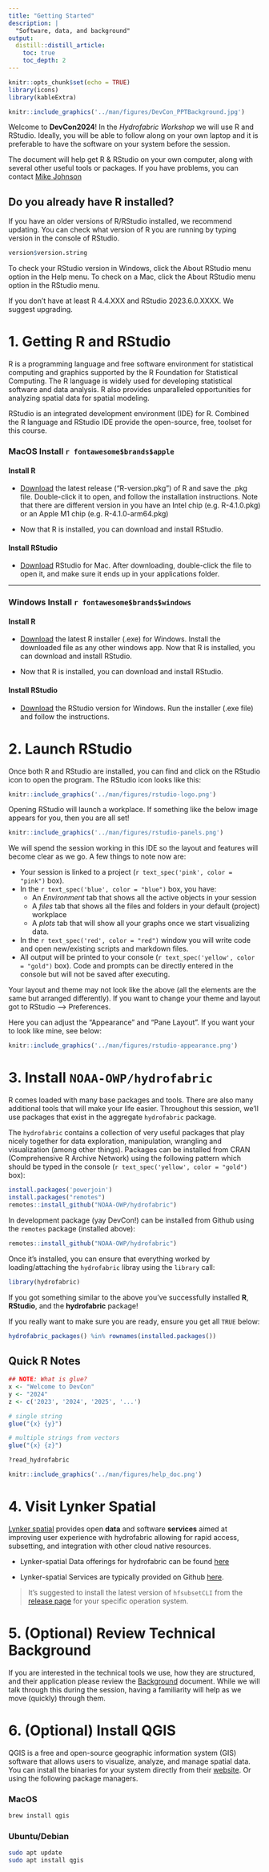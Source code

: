 ```yaml
---
title: "Getting Started"
description: |
  "Software, data, and background"
output:
  distill::distill_article:
    toc: true
    toc_depth: 2
---
```


```r
knitr::opts_chunk$set(echo = TRUE)
library(icons)
library(kableExtra)
```

```r
knitr::include_graphics('../man/figures/DevCon_PPTBackground.jpg')
```

Welcome to **DevCon2024**! In the _Hydrofabric Workshop_ we will use R and RStudio. Ideally, you will be able to follow along on your own laptop and it is preferable to have the software on your system before the session.

The document will help get R & RStudio on your own computer, along with several other useful tools or packages. If you have problems, you can contact <a href = "mailto:jjohnson@lynker.com?subject=DevCon 2024 Install help"> Mike Johnson </a>

## Do you already have R installed?

If you have an older versions of R/RStudio installed, we recommend updating. You can check what version of R you are running by typing version in the console of RStudio.

```r
version$version.string
```

To check your RStudio version in Windows, click the About RStudio menu option in the Help menu. To check on a Mac, click the About RStudio menu option in the RStudio menu. 

If you don’t have at least R 4.4.XXX and RStudio 2023.6.0.XXXX. We suggest upgrading.

# 1. Getting R and RStudio

R is a programming language and free software environment for statistical computing and graphics supported by the R Foundation for Statistical Computing. The R language is widely used for developing statistical software and data analysis. R also provides unparalleled opportunities for analyzing spatial data for spatial modeling.

RStudio is an integrated development environment (IDE) for R.  Combined the R language and RStudio IDE provide the open-source, free, toolset for this course.

### MacOS Install `r fontawesome$brands$apple`

#### Install R

- [Download](https://cran.r-project.org/bin/macosx/) the latest release (“R-version.pkg”) of R and save the .pkg file. Double-click it to open, and follow the installation instructions. Note that there are different version in you have an Intel chip (e.g. R-4.1.0.pkg) or an Apple M1 chip (e.g. R-4.1.0-arm64.pkg)

- Now that R is installed, you can download and install RStudio.

#### Install RStudio

- [Download](https://rstudio.com/products/rstudio/download/#download) RStudio for Mac. After downloading, double-click the file to open it, and make sure it ends up in your applications folder.

***

### Windows Install `r fontawesome$brands$windows`

#### Install R

- [Download](https://cran.r-project.org/bin/windows/base/) the latest R installer (.exe) for Windows. Install the downloaded file as any other windows app. Now that R is installed, you can download and install RStudio.

- Now that R is installed, you can download and install RStudio.

#### Install RStudio

- [Download](https://rstudio.com/products/rstudio/download/#download) the RStudio version for Windows. Run the installer (.exe file) and follow the instructions.

# 2. Launch RStudio

Once both R and RStudio are installed, you can find and click on the RStudio icon to open the program. The RStudio icon looks like this:

```r
knitr::include_graphics('../man/figures/rstudio-logo.png')
```

Opening RStudio will launch a workplace. If something like the below image appears for you, then you are all set! 

```r
knitr::include_graphics('../man/figures/rstudio-panels.png')
```


We will spend the session working in this IDE so the layout and features will become clear as we go. A few things to note now are:

 - Your session is linked to a project (`r text_spec('pink', color = "pink")` box).  
 - In the `r text_spec('blue', color = "blue")` box, you have:
    - An *Environment* tab that shows all the active objects in your session
    - A *files* tab that shows all the files and folders in your default (project) workplace
    - A *plots* tab that will show all your graphs once we start visualizing data. 
  - In the `r text_spec('red', color = "red")` window you will write code and open new/existing scripts and markdown files.
  - All output will be printed to your console (`r text_spec('yellow', color = "gold")` box). Code and prompts can be directly entered in the console but will not be saved after executing. 
  
Your layout and theme may not look like the above (all the elements are the same but arranged differently). If you want to change your theme and layout got to RStudio --> Preferences.

Here you can adjust the "Appearance" and "Pane Layout". If you want your to look like mine, see below:


```r
knitr::include_graphics('../man/figures/rstudio-appearance.png')
```

# 3. Install `NOAA-OWP/hydrofabric`

R comes loaded with many base packages and tools. There are also many additional tools that will make your life easier. Throughout this session, we’ll use packages that exist in the aggregate `hydrofabric` package.

The `hydrofabric` contains a collection of very useful packages that play nicely together for data exploration, manipulation, wrangling and visualization (among other things). Packages can be installed from CRAN (Comprehensive R Archive Network) using the following pattern which should be typed in the console (`r text_spec('yellow', color = "gold")` box):

```r
install.packages('powerjoin')
install.packages("remotes") 
remotes::install_github("NOAA-OWP/hydrofabric")
```

In development package (yay DevCon!) can be installed from Github using the `remotes` package (installed above):

```r
remotes::install_github("NOAA-OWP/hydrofabric")
```

Once it’s installed, you can ensure that everything worked by loading/attaching the `hydrofabric` libray using the `library` call:

```r
library(hydrofabric)
```

If you got something similar to the above you’ve successfully installed **R**, **RStudio**, and the **hydrofabric** package!


If you really want to make sure you are ready, ensure you get all `TRUE` below: 

```r
hydrofabric_packages() %in% rownames(installed.packages()) 
```

## Quick R Notes

```r
## NOTE: What is glue?
x <- "Welcome to DevCon"
y <- "2024"
z <- c('2023', '2024', '2025', '...')

# single string
glue("{x} {y}")

# multiple strings from vectors
glue("{x} {z}")
```

```bash
?read_hydrofabric
```

```r
knitr::include_graphics('../man/figures/help_doc.png')
```

# 4. Visit Lynker Spatial

[Lynker spatial](https://www.lynker-spatial.com/) provides open **data** and software **services** aimed at improving user experience with hydrofabric allowing for rapid access, subsetting, and integration with other cloud native resources.

* Lynker-spatial Data offerings for hydrofabric can be found [here](https://www.lynker-spatial.com/data?path=hydrofabric%2F)

* Lynker-spatial Services are typically provided on Github [here](https://github.com/lynker-spatial).

> It's suggested to install the latest version of `hfsubsetCLI` from the [release page](https://github.com/lynker-spatial/hfsubsetCLI/releases/) for your specific operation system.

# 5. (Optional) Review Technical Background

If you are interested in the technical tools we use, how they are structured, and their application please review the [Background](https://noaa-owp.github.io/hydrofabric/articles/devcon2024-background.html) document. While we will talk through this during the session, having a familiarity will help as we move (quickly) through them.

# 6. (Optional) Install QGIS

QGIS is a free and open-source geographic information system (GIS) software that allows users to visualize, analyze, and manage spatial data. You can install the binaries for your system directly from their [website](https://qgis.org/en/site/forusers/download.html). Or using the following package managers.

### MacOS

```bash
brew install qgis
```
 
### Ubuntu/Debian

```bash
sudo apt update
sudo apt install qgis
```







